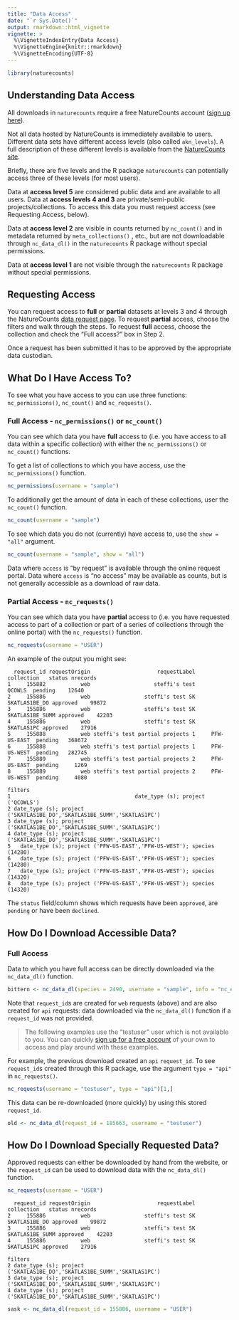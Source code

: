 ```yaml
---
title: "Data Access"
date: "`r Sys.Date()`"
output: rmarkdown::html_vignette
vignette: >
  %\VignetteIndexEntry{Data Access}
  %\VignetteEngine{knitr::rmarkdown}
  %\VignetteEncoding{UTF-8}
---
```


```r
library(naturecounts)
```

## Understanding Data Access
All downloads in `naturecounts` require a free NatureCounts account ([sign up here](https://www.birdscanada.org/birdmon/default/register.jsp)). 

Not all data hosted by NatureCounts is immediately available to users. Different data sets have different access levels (also called `akn_levels`). A full description of these different levels is available from the [NatureCounts site](https://www.birdscanada.org/birdmon/default/nc_access_levels.jsp).

Briefly, there are five levels and the R package `naturecounts` can potentially access three of these levels (for most users).

Data at **access level 5** are considered public data and are available to all users. 
Data at **access levels 4 and 3** are private/semi-public projects/collections. To access this data you must request access (see Requesting Access, below).

Data at **access level 2** are visible in counts returned by `nc_count()` and in metadata returned by `meta_collections()` , etc., but are not downloadable through `nc_data_dl()` in the `naturecounts` R package without special permissions.

Data at **access level 1** are not visible through the `naturecounts` R package without special permissions.

## Requesting Access

You can request access to **full** or **partial** datasets at levels 3 and 4 through the NatureCounts [data request page](https://www.birdscanada.org/birdmon/default/searchquery.jsp). To request **partial** access, choose the filters and walk through the steps. To request **full** access, choose the collection and check the "Full access?" box in Step 2.

Once a request has been submitted it has to be approved by the appropriate data custodian. 

## What Do I Have Access To?

To see what you have access to you can use three functions: `nc_permissions()`, `nc_count()` and `nc_requests()`.

### Full Access - `nc_permissions()` or `nc_count()`
You can see which data you have **full** access to (i.e. you have access to all data within a specific collection) with either the `nc_permissions()` or `nc_count()` functions.

To get a list of collections to which you have access, use the `nc_permissions()` function.

```r
nc_permissions(username = "sample")
```

To additionally get the amount of data in each of these collections, user the `nc_count()` function.
```r
nc_count(username = "sample")
```

To see which data you do not (currently) have access to, use the `show = "all"` argument.
```r
nc_count(username = "sample", show = "all")
```

Data where `access` is "by request" is available through the online request portal. 
Data where `access` is "no access" may be available as counts, but is not generally accessible as a download of raw data.

### Partial Access - `nc_requests()`
You can see which data you have **partial** access to (i.e. you have requested access to part of a collection or part of a series of collections through the online portal) with the `nc_requests()` function. 

```r
nc_requests(username = "USER")
```

An example of the output you might see:
```
  request_id requestOrigin                     requestLabel      collection   status nrecords
1     155882           web                    steffi's test          QCOWLS  pending    12640
2     155886           web                 steffi's test SK   SKATLAS1BE_DO approved    99872
3     155886           web                 steffi's test SK SKATLAS1BE_SUMM approved    42203
4     155886           web                 steffi's test SK      SKATLAS1PC approved    27916
5     155888           web steffi's test partial projects 1     PFW-US-EAST  pending   368672
6     155888           web steffi's test partial projects 1     PFW-US-WEST  pending   282745
7     155889           web steffi's test partial projects 2     PFW-US-EAST  pending     1269
8     155889           web steffi's test partial projects 2     PFW-US-WEST  pending     4080
                                                                  filters
1                                       date_type (s); project ('QCOWLS')
2 date_type (s); project ('SKATLAS1BE_DO','SKATLAS1BE_SUMM','SKATLAS1PC')
3 date_type (s); project ('SKATLAS1BE_DO','SKATLAS1BE_SUMM','SKATLAS1PC')
4 date_type (s); project ('SKATLAS1BE_DO','SKATLAS1BE_SUMM','SKATLAS1PC')
5   date_type (s); project ('PFW-US-EAST','PFW-US-WEST'); species (14280)
6   date_type (s); project ('PFW-US-EAST','PFW-US-WEST'); species (14280)
7   date_type (s); project ('PFW-US-EAST','PFW-US-WEST'); species (14320)
8   date_type (s); project ('PFW-US-EAST','PFW-US-WEST'); species (14320)
```

The `status` field/column shows which requests have been `approved`, are `pending` or have been `declined`.

## How Do I Download Accessible Data?

### Full Access
Data to which you have full access can be directly downloaded via the `nc_data_dl()` function.

```r
bittern <- nc_data_dl(species = 2490, username = "sample", info = "nc_example")
```

Note that `request_id`s are created for `web` requests (above) and are also created for `api` requests: data downloaded via the `nc_data_dl()` function if a `request_id` was not provided.

> The following examples use the "testuser" user which is not available to you. 
> You can quickly [sign up for a free account](https://www.birdscanada.org/birdmon/default/register.jsp)
> of your own to access and play around with these examples. 

For example, the previous download created an `api` `request_id`. To see `request_id`s created through this R package, use the argument `type = "api"` in `nc_requests()`.
```r
nc_requests(username = "testuser", type = "api")[1,]
```

This data can be re-downloaded (more quickly) by using this stored `request_id`.
```r
old <- nc_data_dl(request_id = 185663, username = "testuser")
```

## How Do I Download Specially Requested Data?

Approved requests can either be downloaded by hand from the website, or the `request_id` can be used to download data with the `nc_data_dl()` function.

```r
nc_requests(username = "USER")
```

```
  request_id requestOrigin                     requestLabel      collection   status nrecords
2     155886           web                 steffi's test SK   SKATLAS1BE_DO approved    99872
3     155886           web                 steffi's test SK SKATLAS1BE_SUMM approved    42203
4     155886           web                 steffi's test SK      SKATLAS1PC approved    27916
                                                                  filters
2 date_type (s); project ('SKATLAS1BE_DO','SKATLAS1BE_SUMM','SKATLAS1PC')
3 date_type (s); project ('SKATLAS1BE_DO','SKATLAS1BE_SUMM','SKATLAS1PC')
4 date_type (s); project ('SKATLAS1BE_DO','SKATLAS1BE_SUMM','SKATLAS1PC')
```

```r
sask <- nc_data_dl(request_id = 155886, username = "USER")
```
